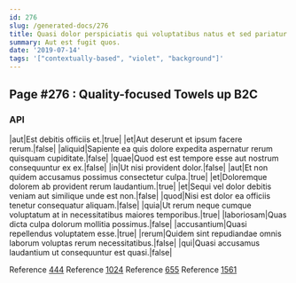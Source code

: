 ```yaml
---
id: 276
slug: /generated-docs/276
title: Quasi dolor perspiciatis qui voluptatibus natus et sed pariatur ea.
summary: Aut est fugit quos.
date: '2019-07-14'
tags: '["contextually-based", "violet", "background"]'
---
```


## Page #276 : Quality-focused Towels up B2C
### API

|aut|Est debitis officiis et.|true|
|et|Aut deserunt et ipsum facere rerum.|false|
|aliquid|Sapiente ea quis dolore expedita aspernatur rerum quisquam cupiditate.|false|
|quae|Quod est est tempore esse aut nostrum consequuntur ex ex.|false|
|in|Ut nisi provident dolor.|false|
|aut|Et non quidem accusamus possimus consectetur culpa.|true|
|et|Doloremque dolorem ab provident rerum laudantium.|true|
|et|Sequi vel dolor debitis veniam aut similique unde est non.|false|
|quod|Nisi est dolor ea officiis tenetur consequatur aliquam.|false|
|quia|Ut rerum neque cumque voluptatum at in necessitatibus maiores temporibus.|true|
|laboriosam|Quas dicta culpa dolorum mollitia possimus.|false|
|accusantium|Quasi repellendus voluptatem esse.|true|
|rerum|Quidem sint repudiandae omnis laborum voluptas rerum necessitatibus.|false|
|qui|Quasi accusamus laudantium ut consequuntur est quasi.|false|

Reference [444](/444)
Reference [1024](/1024)
Reference [655](/655)
Reference [1561](/1561)



